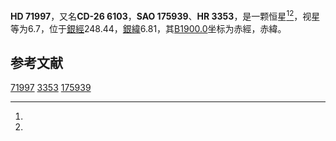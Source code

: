 {{Starbox begin
| name = HD 71997
}}
{{Starbox observe
| epoch = [[J2000.0|J2000.0]]
| constell = {{星座名待查}}<ref name=SIMBAD>{{cite web
 | url=http://simbad.u-strasbg.fr/simbad/sim-id?Ident=HR+3353
 | title =Pulsating variable Star
 | publisher=Centre de Données astronomiques de Strasbourg
 | work=SIMBAD
 | accessdate=2012-07-13}}</ref><ref name=DATA>{{cite web
 | url=http://vizier.u-strasbg.fr/viz-bin/VizieR-5?-out.add=.&-source=5050&-corr=PK=HR&-out.max=9999&HR=3353
 | title=VizieR Detailed Page
 | accessdate=2012-07-13
 | archive-date=2019-02-16
 | archive-url=https://web.archive.org/web/20190216120201/http://vizier.u-strasbg.fr/viz-bin/VizieR-5?-out.add=.&-source=5050&-corr=PK=HR&-out.max=9999&HR=3353
 | dead-url=no
 }}</ref>
| 星官 = 
| ra = {{RA|8|29|27.6}}<ref name=SIMBAD /><ref name=DATA />
| dec = {{DEC|-27|19|57}}<ref name=SIMBAD /><ref name=DATA />
| appmag_v = 6.7<ref name=SIMBAD /><ref name=DATA />
}}
{{Starbox character
| class = B4V<ref name=SIMBAD /><ref name=DATA />
| b-v = -0.13<ref name=SIMBAD /><ref name=DATA />
| u-b = -0.55<ref name=SIMBAD /><ref name=DATA />
| r-i = <ref name=SIMBAD /><ref name=DATA />
| variable = 
}}
{{Starbox astrometry
| radial_v = -0.55
| prop_mo_ra = 6
| parallax = 
| p_error = 
}}
{{Starbox catalog
| names =CD-26 6103，[[SAO星表|SAO]] 175939，[[HD星表|HD]] 71997，[[HR星表|HR]] 3353}}
{{Starbox reference |Simbad=HR+3353}}
{{Starbox end}}

'''HD 71997'''，又名'''CD-26 6103'''，'''SAO 175939'''、'''HR 3353'''，是一颗恒星<ref name=SIMBAD /><ref name=DATA />，视星等为6.7，位于[[銀道座標系|銀經]]248.44，[[銀道座標系|銀緯]]6.81，其[[B1900.0|B1900.0]]坐标为赤經{{RA|8|25|15.1}}，赤緯{{DEC|-26|6.81|54}}。

== 参考文献 ==
{{reflist}}

{{star-stub}}

[[Category:HD和HDE天體|71997]]
[[Category:HR天體|3353]]
[[Category:SAO天體|175939]]